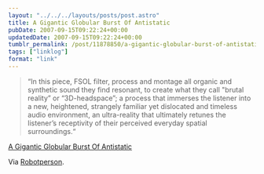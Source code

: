 ```yaml
---
layout: "../../../layouts/posts/post.astro"
title: A Gigantic Globular Burst Of Antistatic
pubDate: 2007-09-15T09:22:24+00:00
updatedDate: 2007-09-15T09:22:24+00:00
tumblr_permalink: /post/11878850/a-gigantic-globular-burst-of-antistatic
tags: ["linklog"]
format: "link"
---
```


> &ldquo;In this piece, FSOL filter, process and montage all organic and synthetic sound they find resonant, to create what they call "brutal reality&rdquo; or &ldquo;3D-headspace&rdquo;; a process that immerses the listener into a new, heightened, strangely familiar yet dislocated and timeless audio environment, an ultra-reality that ultimately retunes the listener&rsquo;s receptivity of their perceived everyday spatial surroundings.&ldquo;

[A Gigantic Globular Burst Of Antistatic][1]

Via [Robotperson](http://www.robotperson.com/).

[1]: http://www.futuresoundoflondon.com/antistatic/
